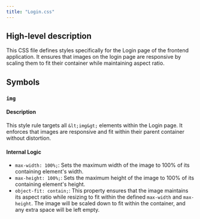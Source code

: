 ```yaml
---
title: "Login.css"
---
```


## High-level description
This CSS file defines styles specifically for the Login page of the frontend application. It ensures that images on the login page are responsive by scaling them to fit their container while maintaining aspect ratio.

## Symbols

### `img`
#### Description
This style rule targets all `&lt;img&gt;` elements within the Login page. It enforces that images are responsive and fit within their parent container without distortion.

#### Internal Logic
- `max-width: 100%;`: Sets the maximum width of the image to 100% of its containing element's width.
- `max-height: 100%;`: Sets the maximum height of the image to 100% of its containing element's height.
- `object-fit: contain;`:  This property ensures that the image maintains its aspect ratio while resizing to fit within the defined `max-width` and `max-height`. The image will be scaled down to fit within the container, and any extra space will be left empty. 
